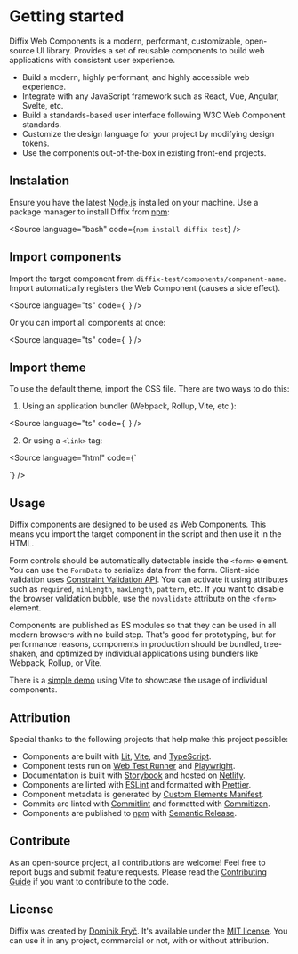 
<Meta title="Getting started" />

# Getting started

Diffix Web Components is a modern, performant, customizable, open-source UI library. Provides a set of reusable components to build web applications with consistent user experience.

- Build a modern, highly performant, and highly accessible web experience.
- Integrate with any JavaScript framework such as React, Vue, Angular, Svelte, etc.
- Build a standards-based user interface following W3C Web Component standards.
- Customize the design language for your project by modifying design tokens.
- Use the components out-of-the-box in existing front-end projects.

## Instalation

Ensure you have the latest [Node.js](https://nodejs.org/) installed on your machine. Use a package manager to install Diffix from [npm](https://www.npmjs.com/package/diffix-test):

<Source
  language="bash"
  code={`
npm install diffix-test
`}
/>

## Import components

Import the target component from `diffix-test/components/component-name`. Import automatically registers the Web Component (causes a side effect).

<Source
  language="ts"
  code={`
`}
/>

Or you can import all components at once:

<Source
  language="ts"
  code={`
`}
/>

## Import theme

To use the default theme, import the CSS file. There are two ways to do this:

1. Using an application bundler (Webpack, Rollup, Vite, etc.):

<Source
  language="ts"
  code={`
`}
/>

2. Or using a `<link>` tag:

<Source
  language="html"
  code={`
<link href="/node_modules/diffix-test/dist/themes/default.css" rel="stylesheet" />
`}
/>

## Usage

Diffix components are designed to be used as Web Components. This means you import the target component in the script and then use it in the HTML.

<Canvas sourceState="shown" of={Stories.Usage} />

Form controls should be automatically detectable inside the `<form>` element. You can use the `FormData` to serialize data from the form. Client-side validation uses [Constraint Validation API](https://developer.mozilla.org/en-US/docs/Web/API/Constraint_validation). You can activate it using attributes such as `required`, `minLength`, `maxLength`, `pattern`, etc. If you want to disable the browser validation bubble, use the `novalidate` attribute on the `<form>` element.

<Canvas sourceState="shown" of={Stories.Forms} />

Components are published as ES modules so that they can be used in all modern browsers with no build step. That's good for prototyping, but for performance reasons, components in production should be bundled, tree-shaken, and optimized by individual applications using bundlers like Webpack, Rollup, or Vite.

There is a [simple demo](https://github.com/dominikfryc/diffix-test/tree/next/demo/) using Vite to showcase the usage of individual components.

## Attribution

Special thanks to the following projects that help make this project possible:

- Components are built with [Lit](https://lit.dev/), [Vite](https://vitejs.dev/), and [TypeScript](https://www.typescriptlang.org/).
- Component tests run on [Web Test Runner](https://modern-web.dev/docs/test-runner/overview/) and [Playwright](https://playwright.dev/).
- Documentation is built with [Storybook](https://storybook.js.org/) and hosted on [Netlify](https://www.netlify.com/).
- Components are linted with [ESLint](https://eslint.org/) and formatted with [Prettier](https://prettier.io/).
- Component metadata is generated by [Custom Elements Manifest](https://custom-elements-manifest.open-wc.org/).
- Commits are linted with [Commitlint](https://commitlint.js.org/) and formatted with [Commitizen](https://commitizen-tools.github.io/commitizen/).
- Components are published to [npm](https://www.npmjs.com/) with [Semantic Release](https://semantic-release.gitbook.io/semantic-release/).

## Contribute

As an open-source project, all contributions are welcome! Feel free to report bugs and submit feature requests. Please read the [Contributing Guide](/?path=/docs/contribute--documentation) if you want to contribute to the code.

## License

Diffix was created by [Dominik Fryč](https://github.com/dominikfryc). It's available under the [MIT license](https://github.com/dominikfryc/diffix-test/blob/next/LICENSE.md). You can use it in any project, commercial or not, with or without attribution.
